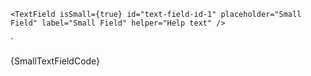 
    <TextField isSmall={true} id="text-field-id-1" placeholder="Small Field" label="Small Field" helper="Help text" />
`

<Section
	title="Small"
	contained={true}
	style={{ paddingRight: 0, paddingBottom: 0, paddingLeft: 0 }}
>
	<Preview wrapper={true}>
		<TextField isSmall={true} id="text-field-id-1" placeholder="Small Field" label="Small Field" helper="Help text" />
	</Preview>
	<Snippet language="js">{SmallTextFieldCode}</Snippet>
</Section>
